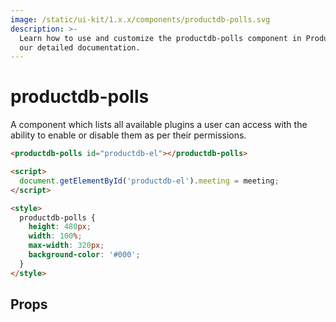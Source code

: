 ```yaml
---
image: /static/ui-kit/1.x.x/components/productdb-polls.svg
description: >-
  Learn how to use and customize the productdb-polls component in ProductDB's UI Kit with
  our detailed documentation.
---
```


# productdb-polls

A component which lists all available plugins a user can access with
the ability to enable or disable them as per their permissions.

```html
<productdb-polls id="productdb-el"></productdb-polls>

<script>
  document.getElementById('productdb-el').meeting = meeting;
</script>

<style>
  productdb-polls {
    height: 480px;
    width: 100%;
    max-width: 320px;
    background-color: '#000';
  }
</style>
```

## Props

<PropsTable of="productdb-polls" />

<head>
  <title>UI Kit productdb-polls</title>
</head>
